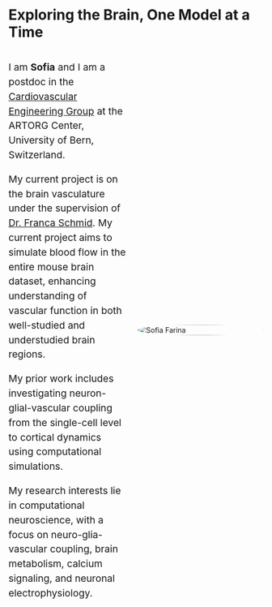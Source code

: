 # Exploring the Brain, One Model at a Time

<div style="display: flex; align-items: center; gap: 20px; max-width: 900px; margin: 0 auto;">

  <div style="flex: 1; font-size: 1.2rem; line-height: 1.5;">
I am **Sofia** and I am a postdoc in the [Cardiovascular Engineering Group](https://www.artorg.unibe.ch/research/cve/index_eng.html) at the ARTORG Center, University of Bern, Switzerland.

My current project is on the brain vasculature under the supervision of [Dr. Franca Schmid](https://franca-schmid.com). My current project aims to simulate blood flow in the entire mouse brain dataset, enhancing understanding of vascular function in both well-studied and understudied brain regions.
 
My prior work includes investigating neuron-glial-vascular coupling from the single-cell level to cortical dynamics using computational simulations.

My research interests lie in computational neuroscience, with a focus on neuro-glia-vascular coupling, brain metabolism, calcium signaling, and neuronal electrophysiology.

</div>
<div style="flex: 0 0 250px;"> 
<img src="Photo/sofiafarina.png" alt="Sofia Farina" style="width: 100%; height: auto; border-radius: 50%;" />
  </div>

</div>
